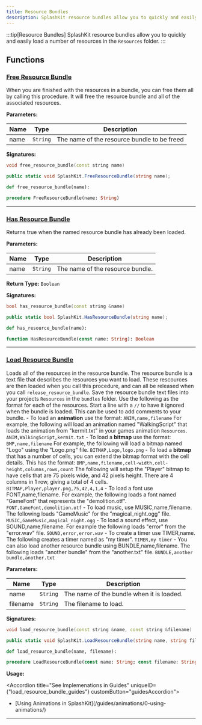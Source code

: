 ```yaml
---
title: Resource Bundles
description: SplashKit resource bundles allow you to quickly and easily load anumber of resources in the `Resources` folder.
---
```


:::tip[Resource Bundles]
SplashKit resource bundles allow you to quickly and easily load a
number of resources in the `Resources` folder.
:::


## Functions

### [Free Resource Bundle](#free-resource-bundle)

When you are finished with the resources in a bundle, you can free them all by calling this procedure. It will free the resource bundle and all of the associated resources.

**Parameters:**

| Name   | Type                                               | Description                                                                        |
| ------ | -------------------------------------------------- | ---------------------------------------------------------------------------------- |
| name | `String` | The name of the resource bundle to be freed |

**Signatures:**

<Tabs syncKey="code-language">
  <TabItem label="C++">

```cpp
void free_resource_bundle(const string name)
```

  </TabItem>
  <TabItem label="C#">

```csharp
public static void SplashKit.FreeResourceBundle(string name);
```

  </TabItem>
  <TabItem label="Python">

```python
def free_resource_bundle(name):
```

  </TabItem>
  <TabItem label="Pascal">

```pascal
procedure FreeResourceBundle(name: String)
```

  </TabItem>
</Tabs>

---

### [Has Resource Bundle](#has-resource-bundle)

Returns true when the named resource bundle has already been loaded.

**Parameters:**

| Name   | Type                                               | Description                                                                        |
| ------ | -------------------------------------------------- | ---------------------------------------------------------------------------------- |
| name | `String` | The name of the resource bundle. |

**Return Type:** `Boolean`

**Signatures:**

<Tabs syncKey="code-language">
  <TabItem label="C++">

```cpp
bool has_resource_bundle(const string &name)
```

  </TabItem>
  <TabItem label="C#">

```csharp
public static bool SplashKit.HasResourceBundle(string name);
```

  </TabItem>
  <TabItem label="Python">

```python
def has_resource_bundle(name):
```

  </TabItem>
  <TabItem label="Pascal">

```pascal
function HasResourceBundle(const name: String): Boolean
```

  </TabItem>
</Tabs>

---

### [Load Resource Bundle](#load-resource-bundle)

Loads all of the resources in the resource bundle. The resource bundle is a text file that describes the resources you want to load. These rescources are then loaded when you call this procedure, and can all be released when you call `release_resource_bundle`.  Save the resource bundle text files into your projects `Resources` in the `bundles` folder. Use the following as the format for each of the resources.  Start a line with a `//` to have it ignored when the bundle is loaded. This can be used to add comments to your bundle.   -  To load an **animation** use the format:  ``` ANIM,name,filename ```  For example, the following will load an animation named "WalkingScript" that loads the animation from "kermit.txt" in your games animation `Resources`.  ``` ANIM,WalkingScript,kermit.txt ```  -  To load a **bitmap** use the format:   ``` BMP,name,filename ```  For example, the following will load a bitmap named "Logo" using the "Logo.png" file.  ``` BITMAP,Logo,logo.png ```  -  To load a **bitmap** that has a number of cells, you can extend the bitmap format with the cell details. This has the format:  ``` BMP,name,filename,cell-width,cell-height,columns,rows,count ```  The following will setup the "Player" bitmap to have cells that are 75 pixels wide, and 42 pixels height. There are 4 columns in 1 row, giving a total of 4 cells.  ``` BITMAP,Player,player.png,75,42,4,1,4 ```  -  To load a font use FONT,name,filename. For example, the following loads a font named "GameFont" that represents the "demolition.otf".  ``` FONT,GameFont,demolition.otf ```  -  To load music, use MUSIC,name,filename. The following loads "GameMusic" for the "magical_night.ogg" file.  ``` MUSIC,GameMusic,magical_night.ogg ```  -  To load a sound effect, use SOUND,name,filename. For example the following loads "error" from the "error.wav" file.  ``` SOUND,error,error.wav ```  -  To create a timer use TIMER,name. The following creates a timer named as "my timer".  ``` TIMER,my timer ```  -  You can also load another resource bundle using BUNDLE,name,filename. The following loads "another bundle" from the "another.txt" file.  ``` BUNDLE,another bundle,another.txt ```

**Parameters:**

| Name   | Type                                               | Description                                                                        |
| ------ | -------------------------------------------------- | ---------------------------------------------------------------------------------- |
| name | `String` | The name of the bundle when it is loaded. |
| filename | `String` | The filename to load. |

**Signatures:**

<Tabs syncKey="code-language">
  <TabItem label="C++">

```cpp
void load_resource_bundle(const string &name, const string &filename)
```

  </TabItem>
  <TabItem label="C#">

```csharp
public static void SplashKit.LoadResourceBundle(string name, string filename);
```

  </TabItem>
  <TabItem label="Python">

```python
def load_resource_bundle(name, filename):
```

  </TabItem>
  <TabItem label="Pascal">

```pascal
procedure LoadResourceBundle(const name: String; const filename: String)
```

  </TabItem>
</Tabs>

**Usage:**

<Accordion title="See Implemenations in Guides" uniqueID={"load_resource_bundle_guides"} customButton="guidesAccordion">

<ul><li> [Using Animations in SplashKit](/guides/animations/0-using-animations/) </li></ul>

</Accordion>

---
